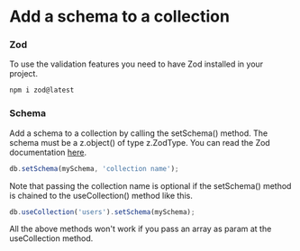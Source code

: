 # Add a schema to a collection

### Zod
To use the validation features you need to have Zod installed in your project.

```bash filename="Zod Installation" copy
npm i zod@latest
```

### Schema
Add a schema to a collection by calling the setSchema() method. The schema must be a z.object() of type z.ZodType. You can read the Zod documentation [here](https://zod.dev/).

```js filename="Add a schema" copy
db.setSchema(mySchema, 'collection name');
```

Note that passing the collection name is optional if the setSchema() method is chained to the useCollection() method like this.

```js filename="Chain the setSchema method" copy
db.useCollection('users').setSchema(mySchema);
```

All the above methods won't work if you pass an array as param at the useCollection method.
